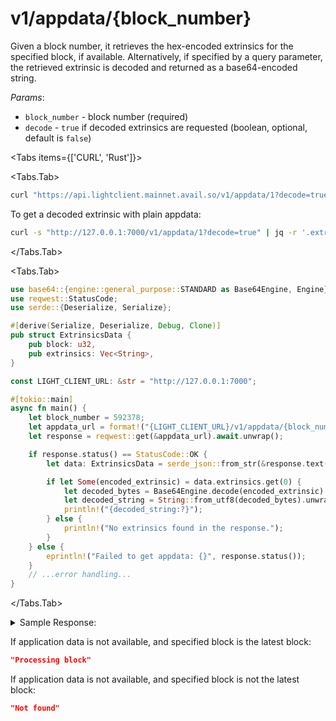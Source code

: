 
# v1/appdata/&#123;block_number&#125;

Given a block number, it retrieves the hex-encoded extrinsics for the specified block, if available. 
Alternatively, if specified by a query parameter, the retrieved extrinsic is decoded and returned as 
a base64-encoded string.

*Params*:
- `block_number` - block number (required)
- `decode` - `true` if decoded extrinsics are requested (boolean, optional, default is `false`)

<Tabs items={['CURL', 'Rust']}>

<Tabs.Tab>

```sh
curl "https://api.lightclient.mainnet.avail.so/v1/appdata/1?decode=true"
```
To get a decoded extrinsic with plain appdata:

```sh
curl -s "http://127.0.0.1:7000/v1/appdata/1?decode=true" | jq -r '.extrinsics[-1]' | base64 -d
```
</Tabs.Tab>

<Tabs.Tab>

```rust
use base64::{engine::general_purpose::STANDARD as Base64Engine, Engine};
use reqwest::StatusCode;
use serde::{Deserialize, Serialize};

#[derive(Serialize, Deserialize, Debug, Clone)]
pub struct ExtrinsicsData {
    pub block: u32,
    pub extrinsics: Vec<String>,
}

const LIGHT_CLIENT_URL: &str = "http://127.0.0.1:7000";

#[tokio::main]
async fn main() {
    let block_number = 592378;
    let appdata_url = format!("{LIGHT_CLIENT_URL}/v1/appdata/{block_number}?decode=true");
    let response = reqwest::get(&appdata_url).await.unwrap();

    if response.status() == StatusCode::OK {
        let data: ExtrinsicsData = serde_json::from_str(&response.text().await.unwrap()).unwrap();

        if let Some(encoded_extrinsic) = data.extrinsics.get(0) {
            let decoded_bytes = Base64Engine.decode(encoded_extrinsic).unwrap();
            let decoded_string = String::from_utf8(decoded_bytes).unwrap();
            println!("{decoded_string:?}");
        } else {
            println!("No extrinsics found in the response.");
        }
    } else {
        eprintln!("Failed to get appdata: {}", response.status());
    }
    // ...error handling...
}
```
</Tabs.Tab>
</Tabs>

<details className="border p-3 rounded-md bg-[#EFF6FF] border-[#] hover:!bg-[#EFF6FF]">
<summary>Sample Response:</summary>

```json
{
  "block": 46,
  "extrinsics": ["ZXhhbXBsZQ=="]
}
```

- If application data is available, and decode is `false` or unspecified:

```json
{
  "block": 1,
  "extrinsics": [
    "0xc5018400d43593c715fdd31c61141abd04a99fd6822c8558854ccde39a5684e7a56da27d01308e88ca257b65514b7b44fc1913a6a9af6abc34c3d22761b0e425674d68df7de26be1c8533a7bbd01fdb3a8daa5af77df6d3fb0a67cde8241f461f4fe16f188000000041d011c6578616d706c65"
  ]
}
```

If application data is available, and decode is `true`:

```json
{ "block": 1, "extrinsics": ["ZXhhbXBsZQ=="] }
```

if application data is available, decode is `true`, and the base64 extrinsic is decoded
```json
"example"
```

</details>


If application data is not available, and specified block is the latest block:

```json
"Processing block"
```

If application data is not available, and specified block is not the latest block:

```json
"Not found"
```